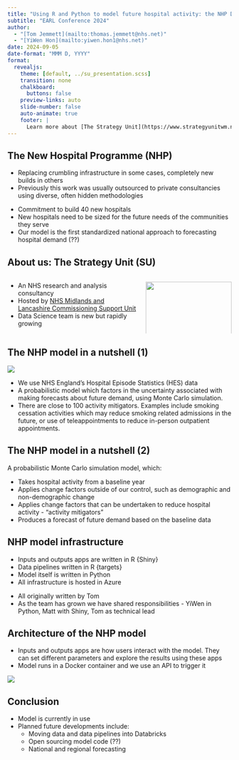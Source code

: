 ```yaml
---
title: "Using R and Python to model future hospital activity: the NHP Demand and Capacity model"
subtitle: "EARL Conference 2024"
author: 
  - "[Tom Jemmett](mailto:thomas.jemmett@nhs.net)"
  - "[YiWen Hon](mailto:yiwen.hon1@nhs.net)"
date: 2024-09-05
date-format: "MMM D, YYYY"
format:
  revealjs:
    theme: [default, ../su_presentation.scss]
    transition: none
    chalkboard:
      buttons: false
    preview-links: auto
    slide-number: false
    auto-animate: true
    footer: |
      Learn more about [The Strategy Unit](https://www.strategyunitwm.nhs.uk/)
---
```


## The New Hospital Programme (NHP)

::: {.notes}
- Replacing crumbling infrastructure in some cases, completely new builds in others
- Previously this work was usually outsourced to private consultancies using diverse, often hidden methodologies
:::

- Commitment to build 40 new hospitals
- New hospitals need to be sized for the future needs of the communities they serve
- Our model is the first standardized national approach to forecasting hospital demand (??)

## About us: The Strategy Unit (SU)

:::: {.columns}

::: {.column width='60%'}

* An NHS research and analysis consultancy
* Hosted by [NHS Midlands and Lancashire Commissioning Support Unit](https://www.midlandsandlancashirecsu.nhs.uk/)
* Data Science team is new but rapidly growing

:::

::: {.column width='40%'}

![](../../logo_yellow.svg){width="100%"}

:::

::::

## The NHP model in a nutshell (1)

![](nhp_model_diagram.png)

::: {.notes}
- We use NHS England's Hospital Episode Statistics (HES) data
- A probabilistic model which factors in the uncertainty associated with making forecasts about future demand, using Monte Carlo simulation.
- There are close to 100 activity mitigators. Examples include smoking cessation activities which may reduce smoking related admissions in the future, or use of teleappointments to reduce in-person outpatient appointments.
:::

## The NHP model in a nutshell (2)

A probabilistic Monte Carlo simulation model, which: 

- Takes hospital activity from a baseline year
- Applies change factors outside of our control, such as demographic and non-demographic change
- Applies change factors that can be undertaken to reduce hospital activity - "activity mitigators"
- Produces a forecast of future demand based on the baseline data

## NHP model infrastructure

- Inputs and outputs apps are written in R {Shiny}
- Data pipelines written in R {targets}
- Model itself is written in Python
- All infrastructure is hosted in Azure

::: {.notes}
- All originally written by Tom
- As the team has grown we have shared responsibilities - YiWen in Python, Matt with Shiny, Tom as technical lead

:::

## Architecture of the NHP model

::: {.notes}

- Inputs and outputs apps are how users interact with the model. They can set different parameters and explore the results using these apps
- Model runs in a Docker container and we use an API to trigger it

:::

![](NHP-2024-08-16-142840.png)



## Conclusion

- Model is currently in use
- Planned future developments include:
  + Moving data and data pipelines into Databricks
  + Open sourcing model code (??)
  + National and regional forecasting



